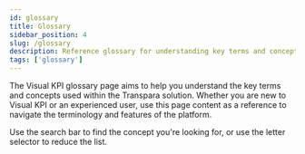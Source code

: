 ```yaml
---
id: glossary
title: Glossary
sidebar_position: 4
slug: /glossary
description: Reference glossary for understanding key terms and concepts used in the Visual KPI platform by Transpara.
tags: ['glossary']
---
```


<head>
  <title>Glossary</title>
  <meta name="keywords" content="glossary, terms, concepts, reference, terminology, platform features"/>
</head>


The Visual KPI glossary page aims to help you understand the key terms and concepts used within the Transpara solution. Whether you are new to Visual KPI or an experienced user, use this page content as a reference to navigate the terminology and features of the platform.

Use the search bar to find the concept you're looking for, or use the letter selector to reduce the list.

<FilterComponent dataList={glossary.vocabularyList} />